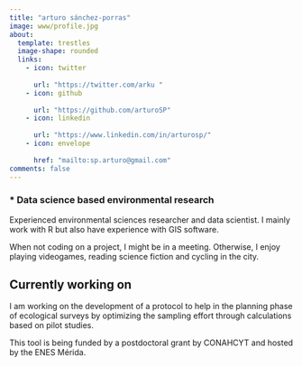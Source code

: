 ```yaml
---
title: "arturo sánchez-porras"
image: www/profile.jpg
about:
  template: trestles
  image-shape: rounded
  links:
    - icon: twitter
      
      url: "https://twitter.com/arku "
    - icon: github
      
      url: "https://github.com/arturoSP"
    - icon: linkedin
      
      url: "https://www.linkedin.com/in/arturosp/"
    - icon: envelope
      
      href: "mailto:sp.arturo@gmail.com"
comments: false
---
```


### \* Data science based environmental research

Experienced environmental sciences researcher and data scientist. I mainly work with R but also have experience with GIS software.

When not coding on a project, I might be in a meeting. Otherwise, I enjoy playing videogames, reading science fiction and cycling in the city.

::: callout-tip
## Currently working on

I am working on the development of a protocol to help in the planning phase of ecological surveys by optimizing the sampling effort through calculations based on pilot studies. 

This tool is being funded by a postdoctoral grant by CONAHCYT and hosted by the ENES Mérida. 
:::
